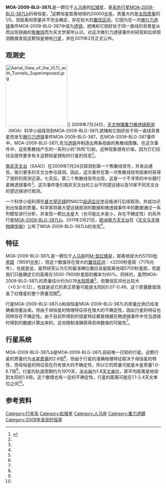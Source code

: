 {{Starbox begin
| name = MOA-2009-BLG-387L
}}
{{Starbox image
| image = [[File:Sagittarius_IAU.svg|200px]]
| caption = 人马座星图，MOA-2009-BLG-387L刚好位于“茶壶”的右边。 
}}
{{Starbox observe
| epoch = J2000
| constell = [[人马座|人马座]]
| ra = {{RA|17|53|51}}
| dec = {{DEC|-33|59|25}}
| appmag_v = 18.35 (± 0.03)<ref name=Batista2011 />
}}
{{Starbox character
| class = [[恒星光谱|M型]]<ref name=EPE />
| b-v =
| u-b =
| variable =
}}
{{Starbox astrometry
| dist_ly = 18591(± 7176)
| dist_pc = 5700 (± 2200)<ref name=EPE />
}}
{{Starbox detail
| mass = 0.19 +|0.3/-0.12<ref name=EPE />
}}
{{Starbox end}}

'''MOA-2009-BLG-387L'''是一颗位于[[人马座|人马座]]的[[红矮星|红矮星]]，是[[太阳系外行星|系外行星]][[MOA-2009-BLG-387Lb|MOA-2009-BLG-387Lb]]的母恒星。<ref name="AA2011fev21">{{Cite journal|title=MOA-2009-BLG-387Lb: a massive planet orbiting an M dwarf|url=http://www.aanda.org/10.1051/0004-6361/201016111|last=Batista|first=V.|last2=Gould|first2=A.|date=2011-05|journal=[[天文与天体物理学报|Astronomy & Astrophysics]]|doi=10.1051/0004-6361/201016111|volume=529|pages=A102|arxiv=1102.0558|bibcode=2011A&A...529A.102B|issn=0004-6361|last3=Dieters|first3=S.|last4=Dong|first4=S.|last5=Bond|first5=I.|last6=Beaulieu|first6=J. P.|last7=Maoz|first7=D.|last8=Monard|first8=B.|last9=Christie|first9=G. W.}}</ref>这颗恒星距离地球约20000[[光年|光年]]，质量大约是[[太阳质量|太阳质量]]的1/5，但距离和质量并不完全确定，存在较大的[[信賴區間|置信区间]]。它因为在一次[[微引力透镜|微引力透镜]]事件MOA-2009-BLG-387中成为[[透镜|透镜]]，遮掩和它刚好处于同一直线的背景星从而出现扭曲的[[焦散线|焦散线]]而为天文学家所认识。对这次微引力透镜事件的研究和后续观测数据发现这颗恒星拥有[[太阳系外行星|行星]]，并在2011年2月正式公布。

==观测史==
[[File:Aerial_View_of_the_VLTI_with_Tunnels_Superimposed.jpg|200px]]]]
2009年7月24日，[[天文物理重力微透镜观测|天文物理重力微透镜观测]]（MOA）科学小组探测到MOA-2009-BLG-387L遮掩和它刚好处于同一直线背景星而发生[[微引力透镜|微引力透镜]]事件MOA-2009-BLG-387。在MOA-2009-BLG-387事件中，MOA-2009-BLG-387L充当[[透镜|透镜]]并制造出两条扭曲的焦散线图像。在这次事件中，这些焦散线产生的一系列小的“共鸣”衍射。这种现象很有价值，因为它们往往会提供更多有关这颗恒星拥有的行星的信息<ref name=Batista2011 />。

[[南非天文台|南非天文台]]（SAAO）在2009年7月24日探测到第一个焦散线信号，并发出通告，吸引更多的天文台参与探测。因此，这次事件在第一次焦散线信号结束时获得了很好的观测记录。七天后，第二个焦散线信号出现，这是一个不寻常的中长期行星微透镜事件<ref name=Batista2011 />，这次事件吸引南非天文台的三台不同望远镜以及10家不同天文台的望远镜进行观测。

一个科学小组利用在[[甚大望远镜|甚大望远镜]]的NACO[[自适应光学|自适应光学]]设施进行后续观测，并成功识别出恒星的质量。科学家将甚大望远镜观测的数据和微透镜事件中的数据通过一系列模型进行分析，并发现一颗比[[木星|木星]]大（也可能比木星小，存在不确定性）的系外行星[[MOA-2009-BLG-387Lb|MOA-2009-BLG-387Lb]]。2011年2月21日，[[欧洲南方天文台|欧洲南方天文台]]在《[[天文与天体物理学报|天文与天体物理学报]]》公布了MOA-2009-BLG-387Lb的发现<ref name=Batista2011 />。

==特征==
MOA-2009-BLG-387L是一颗位于[[人马座|人马座]]的[[恒星光谱|M-型]][[红矮星|红矮星]]，距离地球大约5700[[秒差距|秒差距]]（18591[[光年|光年]]），但这个数值存在很大的[[置信区间|置信区间]]：±2200秒差距（7176光年），也就是说，虽然研究认为它的最准确位置应该是距离地球5700秒差距，但是我们只能确定它的距离在3500-7900秒差距的概率为90%。同样的，虽然MOA-2009-BLG-387L的质量估计约为0.19[[太阳质量|太阳质量]]<ref name=EPE />，但置信区间也比较大（+0.3/-0.12），也就是说它的真正质量可能是太阳的0.07-0.49，这个质量数值涵盖了红矮星的整个质量范围<ref name=Batista2011 />。

行星MOA-2009-BLG-387Lb和母恒星MOA-2009-BLG-387L的质量比例已经准确被测量出来。但由于母恒星的物理特征存在很大的不确定性，因此行星的特征也同样存在不确定性。由于目前所得到的恒星特征都是根据在微透镜事件中充当透镜时得到的数据计算出来的，这也限制准确获得具体数值的可能性<ref name=Batista2011 />。

==行星系统==
MOA-2009-BLG-387Lb是MOA-2009-BLG-387L目前唯一已知的行星。这颗行星的质量约为[[木星质量|木星质量]]的2.6倍<ref name=EPE />，但由于行星的准确物理特征取决于母恒星的特性，而母恒星的特征现在仍有很大的不确定性，所以它的质量可能是木星质量1.0-6.7倍<ref name=Batista2011 />。行星的轨道周期约为1970天，[[半长轴|半长轴]]为1.8[[天文单位|天文单位]]，即平均距离是地球到太阳的1.8倍。这个数值也有一定的不确定性，行星的距离可能在1.1-2.4天文单位之间<ref name=EPE />。

{{Planetbox-1p
| [[MOA-2009-BLG-387Lb|b]]
| 2.6
| 1970
| 1.8
| ?
}}

==参考资料==
{{reflist|refs=
<ref name="EPE">{{Cite web|title=Notes for star MOA-2009-BLG-387L|url=http://exoplanet.eu/star.php?st=MOA-2009-BLG-387L|access-date=2022-04-16|work=[[太陽系外行星百科|The Extrasolar Planets Encyclopaedia]]|archive-url=https://web.archive.org/web/20111008202804/http://exoplanet.eu/star.php?st=MOA-2009-BLG-387L|archive-date=2011-10-08|dead-url=yes}}</ref>
<ref name="Batista2011">{{Cite journal|title=MOA-2009-BLG-387Lb: a massive planet orbiting an M dwarf|url=http://www.aanda.org/10.1051/0004-6361/201016111|last=Batista|first=V.|last2=Gould|first2=A.|date=2011-05|journal=[[天文与天体物理学报|Astronomy & Astrophysics]]|doi=10.1051/0004-6361/201016111|volume=529|pages=A102|arxiv=1102.0558|issn=0004-6361|last3=Dieters|first3=S.|last4=Dong|first4=S.|last5=Bond|first5=I.|last6=Beaulieu|first6=J. P.|last7=Maoz|first7=D.|last8=Monard|first8=B.|last9=Christie|first9=G. W.}}</ref>
}}

{{Sky|17|53|51|-|33|59|25|18591}}

[[Category:行星系|Category:行星系]]
[[Category:紅矮星|Category:紅矮星]]
[[Category:人马座|Category:人马座]]
[[Category:重力透鏡|Category:重力透鏡]]
[[Category:2009年发现的恒星|Category:2009年发现的恒星]]